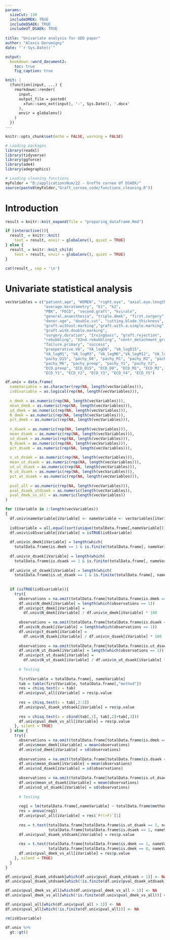 ```yaml
---
params:
  sizeCut: 130
  includeDMEK: TRUE
  includeDSAEK: TRUE
  includeUT_DSAEK: TRUE
  
title: "Univariate analysis for UDD paper"
author: "Alexis Derumigny"
date: "`r Sys.Date()`"

output: 
  bookdown::word_document2:
    toc: true
    fig_caption: true

knit: |
  (function(input, ...) {
    rmarkdown::render(
      input,
      output_file = paste0(
        xfun::sans_ext(input), '-', Sys.Date(), '.docx'
      ),
      envir = globalenv()
    )
  })
---
```


<!-- The knit command modifies the output file to add automatically the date. -->
<!-- see https://bookdown.org/yihui/rmarkdown-cookbook/custom-knit.html -->


```r
knitr::opts_chunk$set(echo = FALSE, warning = FALSE)

# Loading packages
library(readxl)
library(tidyverse)
library(ggforce)
library(ade4)
library(adegraphics)

# Loading cleaning functions
myFolder = "D:/applicationsNum/22 - Greffe cornee UT DSAEK/"
source(paste0(myFolder,"Graft_cornea_code/functions_cleaning.R"))
```


# Introduction

```r
result = knitr::knit_expand(file = "preparing_dataframe.Rmd")

if (interactive()){
  result_ = knitr::knit(
    text = result, envir = globalenv(), quiet = TRUE)
} else {
  result_ = knitr::knit_child(
    text = result, envir = globalenv(), quiet = TRUE)
}

cat(result_, sep = '\n')
```


# Univariate statistical analysis

```r
vecVariables = c("patient.age", "WOMEN", "right.eye", "axial.eye.length",
                 "average.keratometry", "k1", "k2",
                 "PBK", "FECD", "second.graft", "kvirale",
                 "general.anaesthesia", "triple.dmek", "first.surgery",
                 "donor.age", "double.cut", "cutting.blade.thickness",
                 "graft.without.marking","graft.with.a.simple.marking",
                 "graft.with.double.marking", 
                 "surgery.duration", "IrvingGass", "graft.rejection",
                 "rebubbling", "X2nd.rebubbling", "centr_detachment_graft",
                 "failure.primary", "success",
                 "preoperative.VA", "VA_logD8", "VA_logD15", 
                 "VA_logM1", "VA_logM3", "VA_logM6","VA_logM12", "VA_logM24",
                 "pachy_D15", "pachy_D8", "pachy_M1", "pachy_M2", "pachy_M3", 
                 "pachy_M6", "pachy_preop", "pachy_Y1", "pachy_Y2",
                 "ECD.preop", "ECD_D15", "ECD_D8", "ECD_M1", "ECD_M2", "ECD_M3", "ECD_M6", 
                 "ECD_Y1", "ECD_Y2", "ECD_Y3", "ECD_Y4", "ECD_Y5")

df.univ = data.frame(
  nameVariable = as.character(rep(NA, length(vecVariables))),
  is01variable = as.logical(rep(NA, length(vecVariables))),
  
  n_dmek = as.numeric(rep(NA, length(vecVariables))),
  mean_dmek = as.numeric(rep(NA, length(vecVariables))),
  sd_dmek = as.numeric(rep(NA, length(vecVariables))),
  N_dmek = as.numeric(rep(NA, length(vecVariables))),
  pct_dmek = as.numeric(rep(NA, length(vecVariables))),
  
  n_dsaek = as.numeric(rep(NA, length(vecVariables))),
  mean_dsaek = as.numeric(rep(NA, length(vecVariables))),
  sd_dsaek = as.numeric(rep(NA, length(vecVariables))),
  N_dsaek = as.numeric(rep(NA, length(vecVariables))),
  pct_dsaek = as.numeric(rep(NA, length(vecVariables))),
  
  n_ut_dsaek = as.numeric(rep(NA, length(vecVariables))),
  mean_ut_dsaek = as.numeric(rep(NA, length(vecVariables))),
  sd_ut_dsaek = as.numeric(rep(NA, length(vecVariables))),
  N_ut_dsaek = as.numeric(rep(NA, length(vecVariables))),
  pct_ut_dsaek = as.numeric(rep(NA, length(vecVariables))),
  
  pval_all = as.numeric(rep(NA, length(vecVariables))),
  pval_dsaek_utdsaek = as.numeric(length(vecVariables)),
  pval_dmek_vs_all = as.numeric(length(vecVariables))
)

for (iVariable in 1:length(vecVariables))
{
  df.univ$nameVariable[iVariable] <- nameVariable <- vecVariables[iVariable]
  
  is01variable = all.equal(sort(unique(totalData.frame[,nameVariable])) , c(0,1) )
  df.univ$is01variable[iVariable] = isTRUE(is01variable)
  
  df.univ$n_dmek[iVariable] = length(which(
    totalData.frame$is.dmek == 1 & is.finite(totalData.frame[, nameVariable])))
  
  df.univ$n_dsaek[iVariable] = length(which(
    totalData.frame$is.dsaek == 1 & is.finite(totalData.frame[, nameVariable])))
  
  df.univ$n_ut_dsaek[iVariable] = length(which(
    totalData.frame$is.ut_dsaek == 1 & is.finite(totalData.frame[, nameVariable])))
  
  
  if (isTRUE(is01variable)){
    try({
      observations = na.omit(totalData.frame[totalData.frame$is.dmek == 1, nameVariable])
      df.univ$N_dmek[iVariable] = length(which(observations == 1))
      df.univ$pct_dmek[iVariable] = 
        df.univ$N_dmek[iVariable] / df.univ$n_dmek[iVariable] * 100
      
      observations = na.omit(totalData.frame[totalData.frame$is.dsaek == 1, nameVariable])
      df.univ$N_dsaek[iVariable] = length(which(observations == 1))
      df.univ$pct_dsaek[iVariable] = 
        df.univ$N_dsaek[iVariable] / df.univ$n_dsaek[iVariable] * 100
      
      observations = na.omit(totalData.frame[totalData.frame$is.ut_dsaek == 1, nameVariable])
      df.univ$N_ut_dsaek[iVariable] = length(which(observations == 1))
      df.univ$pct_ut_dsaek[iVariable] = 
        df.univ$N_ut_dsaek[iVariable] / df.univ$n_ut_dsaek[iVariable] * 100
      
      # Testing
      
      firstVariable = totalData.frame[, nameVariable]
      tab = table(firstVariable, totalData.frame[,"method"])
      res = chisq.test(x = tab)
      df.univ$pval_all[iVariable] = res$p.value
      
      res = chisq.test(x = tab[,2:3])
      df.univ$pval_dsaek_utdsaek[iVariable] = res$p.value
      
      res = chisq.test(x = cbind(tab[,1], tab[,2]+tab[,3]))
      df.univ$pval_dmek_vs_all[iVariable] = res$p.value
    }, silent = TRUE)
  } else {
    try({
      observations = na.omit(totalData.frame[totalData.frame$is.dmek == 1, nameVariable])
      df.univ$mean_dmek[iVariable] = mean(observations)
      df.univ$sd_dmek[iVariable] = sd(observations)
      
      observations = na.omit(totalData.frame[totalData.frame$is.dsaek == 1, nameVariable])
      df.univ$mean_dsaek[iVariable] = mean(observations)
      df.univ$sd_dsaek[iVariable] = sd(observations)
      
      observations = na.omit(totalData.frame[totalData.frame$is.ut_dsaek == 1, nameVariable])
      df.univ$mean_ut_dsaek[iVariable] = mean(observations)
      df.univ$sd_ut_dsaek[iVariable] = sd(observations)
      
      # Testing
      
      reg1 = lm(totalData.frame[,nameVariable] ~ totalData.frame$method)
      res = anova(reg1)
      df.univ$pval_all[iVariable] = res$`Pr(>F)`[1]
      
      res = t.test(totalData.frame[totalData.frame$is.ut_dsaek == 1, nameVariable] , 
                   totalData.frame[totalData.frame$is.dsaek == 1, nameVariable])
      df.univ$pval_dsaek_utdsaek[iVariable] = res$p.value
      
      res = t.test(totalData.frame[totalData.frame$is.dmek == 1, nameVariable] , 
                   totalData.frame[totalData.frame$is.dmek == 0, nameVariable])
      df.univ$pval_dmek_vs_all[iVariable] = res$p.value
    }, silent = TRUE)
  } 
}

df.univ$pval_dsaek_utdsaek[which(df.univ$pval_dsaek_utdsaek > 1)] <- NA
df.univ$pval_dsaek_utdsaek[which(!is.finite(df.univ$pval_dsaek_utdsaek))] <- NA

df.univ$pval_dmek_vs_all[which(df.univ$pval_dmek_vs_all > 1)] <- NA
df.univ$pval_dmek_vs_all[which(!is.finite(df.univ$pval_dmek_vs_all))] <- NA

df.univ$pval_all[which(df.univ$pval_all > 1)] <- NA
df.univ$pval_all[which(!is.finite(df.univ$pval_all))] <- NA

rm(is01variable)
```


```r
df.univ %>% 
  gt::gt()
```


